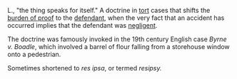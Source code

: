 L., "the thing speaks for itself."  A doctrine in [[tort]] cases that shifts the [[burden of proof]] to the [[defendant]], when the very fact that an accident has occurred implies that the defendant was [[negligent]].

The doctrine was famously invoked in the 19th century English case ''Byrne v. Boadle'', which involved a barrel of flour falling from a storehouse window onto a pedestrian.

Sometimes shortened to ''res ipsa'', or termed ''resipsy.''